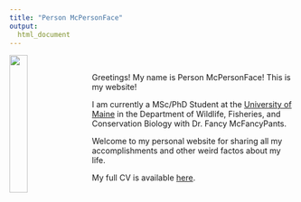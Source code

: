```yaml
---
title: "Person McPersonFace"
output:
  html_document
---
```


<img src="images/person_pic.png" style="width:25%; margin-right: 20px" align="left">
\ 
\ 

Greetings! My name is Person McPersonFace! This is my website! 

I am currently a MSc/PhD Student at the [University of Maine](https://www.umaine.edu) in the Department of Wildlife, Fisheries, and Conservation Biology with Dr. Fancy McFancyPants.

Welcome to my personal website for sharing all my accomplishments and other weird factos about my life.

My full CV is available [here](docs/McPersonFace_CV.pdf).